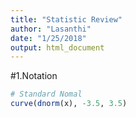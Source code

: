 ```yaml
---
title: "Statistic Review"
author: "Lasanthi"
date: "1/25/2018"
output: html_document
---
```


#1.Notation

```r
# Standard Nomal
curve(dnorm(x), -3.5, 3.5)
```